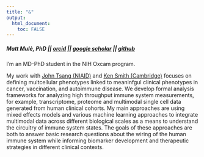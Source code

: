 ```yaml
---
title: "&"
output: 
  html_document:
    toc: FALSE
---
```

##### <strong>  Matt Mulè, PhD || [orcid](https://orcid.org/0000-0001-8457-2716) || [google scholar](https://scholar.google.com/citations?user=eDbDGyIAAAAJ&hl=en) || [github](https://github.com/MattPM)  </strong> 

I'm an MD-PhD student in the NIH Oxcam program. 

My work with [John Tsang (NIAID)](https://www.niaid.nih.gov/research/john-tsang-phd) and [Ken Smith (Cambridge)](http://www.med.cam.ac.uk/smith/) focuses on defining multcellular phenotypes linked to meaninfgul clinical phenotypes in cancer, vaccination, and autoimmune disease. We develop formal analysis frameworks for analyzing high throughput immune system measurements, for example, transcriptome, proteome and multimodal single cell data generated from human clinical cohorts. My main approaches are using mixed effects models and various machine learning approaches to integrate multimodal data across different biological scales as a means to understand the circuitry of immune system states. The goals of these approaches are both to answer basic research questions about the wiring of the human immune system while informing biomarker development and therapeutic strategies in different clinical contexts.
